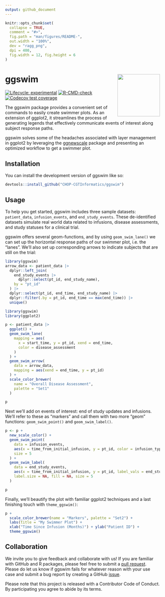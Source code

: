 ```yaml
---
output: github_document
---
```


<!-- README.md is generated from README.Rmd. Please edit that file -->

```r
knitr::opts_chunk$set(
  collapse = TRUE,
  comment = "#>",
  fig.path = "man/figures/README-",
  out.width = "100%",
  dev = "ragg_png",
  dpi = 400,
  fig.width = 12, fig.height = 6
)
```

# ggswim <a href="https://chop-cgtinformatics.github.io/ggswim/"><img src="man/figures/logo.png" align="right" height="138" /></a>

<!-- badges: start -->
[![Lifecycle: experimental](https://img.shields.io/badge/lifecycle-experimental-orange.svg)](https://lifecycle.r-lib.org/articles/stages.html#experimental)
[![R-CMD-check](https://github.com/CHOP-CGTInformatics/ggswim/actions/workflows/R-CMD-check.yaml/badge.svg)](https://github.com/CHOP-CGTInformatics/ggswim/actions/workflows/R-CMD-check.yaml)
[![Codecov test coverage](https://codecov.io/gh/CHOP-CGTInformatics/ggswim/branch/main/graph/badge.svg)](https://app.codecov.io/gh/CHOP-CGTInformatics/ggswim?branch=main)
<!-- badges: end -->

The ggswim package provides a convenient set of commands to easily create swimmer plots. As an extension of ggplot2, it streamlines the process of generating legends that effectively communicate events of interest along subject response paths.  

ggswim solves some of the headaches associated with layer management in ggplot2 by leveraging the [ggnewscale](https://eliocamp.github.io/ggnewscale/) package and presenting an optimized workflow to get a swimmer plot.

## Installation

You can install the development version of ggswim like so:

``` r
devtools::install_github("CHOP-CGTInformatics/ggswim")
```

## Usage

To help you get started, ggswim includes three sample datasets: `patient_data`, `infusion_events`, and `end_study_events`. These de-identified datasets simulate real world data related to infusions, disease assessments, and study statuses for a clinical trial.

ggswim offers several geom-functions, and by using `geom_swim_lane()` we can set up the horizontal response paths of our swimmer plot, i.e. the "lanes". We'll also set up corresponding arrows to indicate subjects that are still on the trial:

```r
library(ggswim)
arrow_data <- patient_data |>
  dplyr::left_join(
    end_study_events |>
      dplyr::select(pt_id, end_study_name),
    by = "pt_id"
  ) |>
  dplyr::select(pt_id, end_time, end_study_name) |>
  dplyr::filter(.by = pt_id, end_time == max(end_time)) |>
  unique()
```

```r
library(ggswim)
library(ggplot2)

p <- patient_data |>
  ggplot() +
  geom_swim_lane(
    mapping = aes(
      x = start_time, y = pt_id, xend = end_time,
      color = disease_assessment
    )
  ) +
  geom_swim_arrow(
    data = arrow_data,
    mapping = aes(xend = end_time, y = pt_id)
  ) +
  scale_color_brewer(
    name = "Overall Disease Assessment",
    palette = "Set1"
  )

p
```

Next we'll add on events of interest: end of study updates and infusions. We'll refer to these as "markers" and call them with two more "geom" functions: `geom_swim_point()` and `geom_swim_label()`.

```r
p <- p +
  new_scale_color() +
  geom_swim_point(
    data = infusion_events,
    aes(x = time_from_initial_infusion, y = pt_id, color = infusion_type),
    size = 5
  ) +
  geom_swim_label(
    data = end_study_events,
    aes(x = time_from_initial_infusion, y = pt_id, label_vals = end_study_label, label_names = end_study_name),
    label.size = NA, fill = NA, size = 5
  )

p
```

Finally, we'll beautify the plot with familiar ggplot2 techniques and a last finishing touch with `theme_ggswim()`:

```r
p +
  scale_color_brewer(name = "Markers", palette = "Set2") +
  labs(title = "My Swimmer Plot") +
  xlab("Time Since Infusion (Months)") + ylab("Patient ID") +
  theme_ggswim()
```

## Collaboration

We invite you to give feedback and collaborate with us! If you are familiar with GitHub and R packages, please feel free to submit a [pull request](https://github.com/CHOP-CGTInformatics/ggswim/pulls). Please do let us know if ggswim fails for whatever reason with your use case and submit a bug report by creating a GitHub [issue](https://github.com/CHOP-CGTInformatics/ggswim/issues).

Please note that this project is released with a Contributor Code of Conduct. By participating you agree to abide by its terms.
